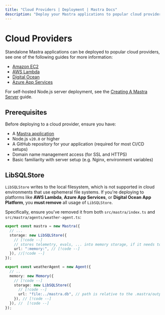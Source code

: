 ```yaml
---
title: "Cloud Providers | Deployment | Mastra Docs"
description: "Deploy your Mastra applications to popular cloud providers."
---
```


# Cloud Providers

Standalone Mastra applications can be deployed to popular cloud providers, see one of the following guides for more information:

- [Amazon EC2](/docs/deployment/cloud-providers/amazon-ec2)
- [AWS Lambda](/docs/deployment/cloud-providers/aws-lambda)
- [Digital Ocean](/docs/deployment/cloud-providers/digital-ocean)
- [Azure App Services](/docs/deployment/cloud-providers/azure-app-services)

For self-hosted Node.js server deployment, see the [Creating A Mastra Server](/docs/deployment/server-deployment) guide.

## Prerequisites

Before deploying to a cloud provider, ensure you have:

- A [Mastra application](/docs/getting-started/installation)
- Node.js `v20.0` or higher
- A GitHub repository for your application (required for most CI/CD setups)
- Domain name management access (for SSL and HTTPS)
- Basic familiarity with server setup (e.g. Nginx, environment variables)

## LibSQLStore

`LibSQLStore` writes to the local filesystem, which is not supported in cloud environments that use ephemeral file systems. If you're deploying to platforms like **AWS Lambda**, **Azure App Services**, or **Digital Ocean App Platform**, you **must remove** all usage of `LibSQLStore`.

Specifically, ensure you've removed it from both `src/mastra/index.ts` and `src/mastra/agents/weather-agent.ts`:

```typescript title="src/mastra/index.ts" showLineNumbers
export const mastra = new Mastra({
  // ...
  storage: new LibSQLStore({
    // [!code --]
    // stores telemetry, evals, ... into memory storage, if it needs to persist, change to file:../mastra.db // [!code --]
    url: ":memory:", // [!code --]
  }), //[!code --]
});
```

```typescript title="src/mastra/agents/weather-agent.ts" showLineNumbers
export const weatherAgent = new Agent({
  // ..
  memory: new Memory({
    // [!code --]
    storage: new LibSQLStore({
      // [!code --]
      url: "file:../mastra.db", // path is relative to the .mastra/output directory // [!code --]
    }), // [!code --]
  }), //  [!code --]
});
```
